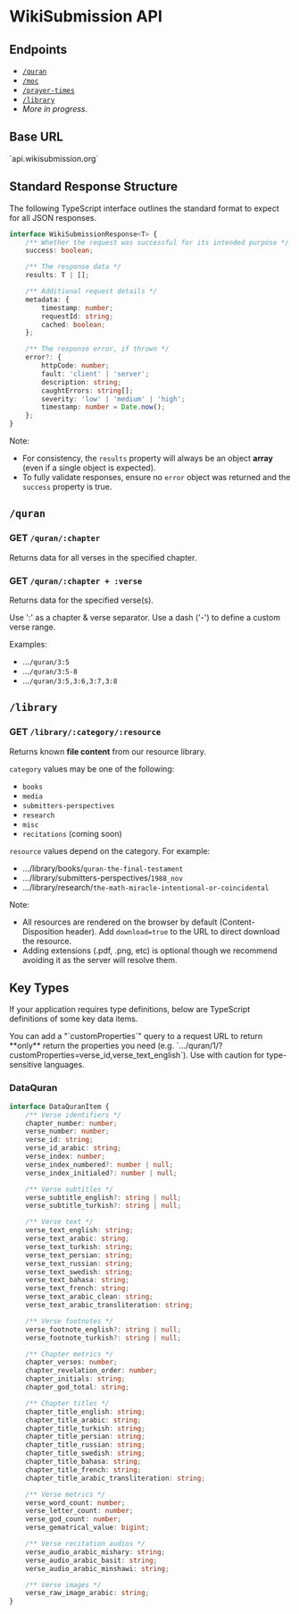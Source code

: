 
# WikiSubmission API

## Endpoints

* [`/quran`](#quran)
* [`/moc`](#moc)
* [`/prayer-times`](#prayer-times)
* [`/library`](#library)
* *More in progress.*

## Base URL

<Callout emoji="🌐"> 
`api.wikisubmission.org`
</Callout>

## Standard Response Structure

The following TypeScript interface outlines the standard format to expect for all JSON responses.

```typescript copy
interface WikiSubmissionResponse<T> {
    /** Whether the request was successful for its intended purpose */
    success: boolean;

    /** The response data */
    results: T | [];

    /** Additional request details */
    metadata: { 
        timestamp: number;
        requestId: string;
        cached: boolean;
    };

    /** The response error, if thrown */
    error?: {
        httpCode: number;
        fault: 'client' | 'server';
        description: string;
        caughtErrors: string[];
        severity: 'low' | 'medium' | 'high';
        timestamp: number = Date.now();
    };
}
```

Note:

* For consistency, the `results` property will always be an object **array** (even if a single object is expected).
* To fully validate responses, ensure no `error` object was returned and the `success` property is true.

## `/quran`

### GET `/quran/:chapter`

Returns data for all verses in the specified chapter.

### GET `/quran/:chapter + :verse`

Returns data for the specified verse(s).
 
<Callout>
 Use ':' as a chapter & verse separator. Use a dash ('-') to define a custom verse range.
</Callout>

Examples:

* ...`/quran/3:5`
* ...`/quran/3:5-8`
* ...`/quran/3:5,3:6,3:7,3:8`

## `/library`

### GET `/library/:category/:resource`

Returns known **file content** from our resource library.

`category` values may be one of the following:

* `books`
* `media`
* `submitters-perspectives`
* `research`
* `misc`
* `recitations` (coming soon)

`resource` values depend on the category. For example:

* .../library/books/`quran-the-final-testament`
* .../library/submitters-perspectives/`1988_nov`
* .../library/research/`the-math-miracle-intentional-or-coincidental`

Note:

* All resources are rendered on the browser by default (Content-Disposition header). Add `download=true` to the URL to direct download the resource.
* Adding extensions (.pdf, .png, etc) is optional though we recommend avoiding it as the server will resolve them.

## Key Types

If your application requires type definitions, below are TypeScript definitions of some key data items.

<Callout>
 You can add a "`customProperties`" query to a request URL to return **only** return the properties you need (e.g. `.../quran/1/?customProperties=verse_id,verse_text_english`). Use with caution for type-sensitive languages.
</Callout>

### DataQuran
```typescript copy
interface DataQuranItem {
    /** Verse identifiers */
    chapter_number: number;
    verse_number: number;
    verse_id: string;
    verse_id_arabic: string;
    verse_index: number;
    verse_index_numbered?: number | null;
    verse_index_initialed?: number | null;

    /** Verse subtitles */
    verse_subtitle_english?: string | null;
    verse_subtitle_turkish?: string | null;

    /** Verse text */
    verse_text_english: string;
    verse_text_arabic: string;
    verse_text_turkish: string;
    verse_text_persian: string;
    verse_text_russian: string;
    verse_text_swedish: string;
    verse_text_bahasa: string;
    verse_text_french: string;
    verse_text_arabic_clean: string;
    verse_text_arabic_transliteration: string;

    /** Verse footnotes */
    verse_footnote_english?: string | null;
    verse_footnote_turkish?: string | null;

    /** Chapter metrics */
    chapter_verses: number;
    chapter_revelation_order: number;
    chapter_initials: string;
    chapter_god_total: string;

    /** Chapter titles */
    chapter_title_english: string;
    chapter_title_arabic: string;
    chapter_title_turkish: string;
    chapter_title_persian: string;
    chapter_title_russian: string;
    chapter_title_swedish: string;
    chapter_title_bahasa: string;
    chapter_title_french: string;
    chapter_title_arabic_transliteration: string;

    /** Verse metrics */
    verse_word_count: number;
    verse_letter_count: number;
    verse_god_count: number;
    verse_gematrical_value: bigint;

    /** Verse recitation audios */
    verse_audio_arabic_mishary: string;
    verse_audio_arabic_basit: string;
    verse_audio_arabic_minshawi: string;

    /** Verse images */
    verse_raw_image_arabic: string;
}
```